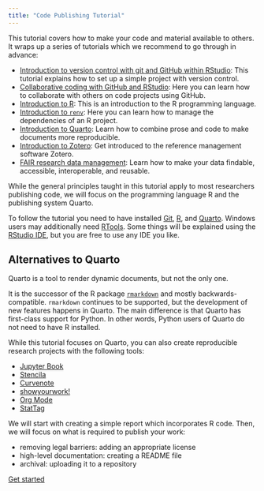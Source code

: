 ```yaml
---
title: "Code Publishing Tutorial"
---
```


This tutorial covers how to make your code and material available to others.
It wraps up a series of tutorials which we recommend to go through in advance:

- [Introduction to version control with git and GitHub within RStudio](https://lmu-osc.github.io/Introduction-RStudio-Git-GitHub/):
  This tutorial explains how to set up a simple project with version control.
- [Collaborative coding with GitHub and RStudio](https://lmu-osc.github.io/Collaborative-RStudio-GitHub/):
  Here you can learn how to collaborate with others on code projects using GitHub.
- [Introduction to R](https://lmu-osc.github.io/introduction-to-R/):
  This is an introduction to the R programming language.
- [Introduction to `renv`](https://lmu-osc.github.io/introduction-to-renv/):
  Here you can learn how to manage the dependencies of an R project.
- [Introduction to Quarto](https://lmu-osc.github.io/introduction-to-Quarto/):
  Learn how to combine prose and code to make documents more reproducible.
- [Introduction to Zotero](https://lmu-osc.github.io/introduction-to-zotero/):
  Get introduced to the reference management software Zotero.
- [FAIR research data management](https://lmu-osc.github.io/FAIR-Data-Management/):
  Learn how to make your data findable, accessible, interoperable, and reusable.

While the general principles taught in this tutorial apply to most researchers
publishing code, we will focus on the programming language R
and the publishing system Quarto.

To follow the tutorial you need to have installed
[Git](https://git-scm.com/downloads),
[R](https://cloud.r-project.org/), and
[Quarto](https://quarto.org/docs/download/).
Windows users may additionally need [RTools](https://cloud.r-project.org/bin/windows/Rtools/).
Some things will be explained using the [RStudio IDE](https://posit.co/download/rstudio-desktop/#:~:text=2%3A%20Install%20RStudio),
but you are free to use any IDE you like.

::: {#nte-quarto-alternatives .callout-note collapse="true"}
## Alternatives to Quarto

Quarto is a tool to render dynamic documents, but not the only one.

It is the successor of the R package [`rmarkdown`](https://rmarkdown.rstudio.com/)
and mostly backwards-compatible.
`rmarkdown` continues to be supported,
but the development of new features happens in Quarto.
The main difference is that Quarto has first-class support for Python.
In other words, Python users of Quarto do not need to have R installed.

While this tutorial focuses on Quarto,
you can also create reproducible research projects with the following tools:

- [Jupyter Book](https://jupyterbook.org/)
- [Stencila](https://stencila.io/)
- [Curvenote](https://curvenote.dev/)
- [showyourwork!](https://show-your.work/)
- [Org Mode](https://orgmode.org/)
- [StatTag](https://sites.northwestern.edu/stattag/)
:::

We will start with creating a simple report which incorporates R code.
Then, we will focus on what is required to publish your work:

- removing legal barriers: adding an appropriate license
- high-level documentation: creating a README file
- archival: uploading it to a repository

[Get started](intro.qmd){.btn .btn-lg .btn-success}